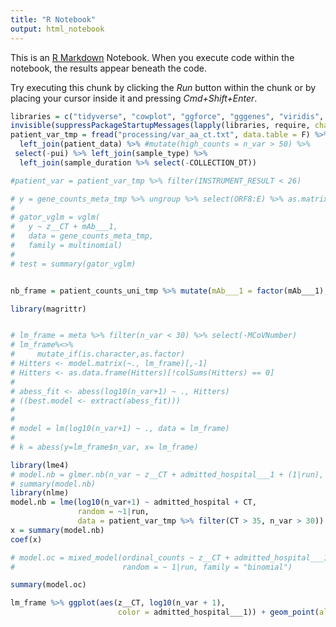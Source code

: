 ```yaml
---
title: "R Notebook"
output: html_notebook
---
```


This is an [R Markdown](http://rmarkdown.rstudio.com) Notebook. When you execute code within the notebook, the results appear beneath the code. 

Try executing this chunk by clicking the *Run* button within the chunk or by placing your cursor inside it and pressing *Cmd+Shift+Enter*. 

```r
libraries = c("tidyverse", "cowplot", "ggforce", "gggenes", "viridis", "ggpubr", "data.table", "ggrepel", "ggpubr", "lme4", "GLMMadaptive", "ggExtra", "scales", "stringr", "ggExtra", "broom");
invisible(suppressPackageStartupMessages(lapply(libraries, require, character.only = TRUE)));
patient_var_tmp = fread("processing/var_aa_ct.txt", data.table = F) %>% 
  left_join(patient_data) %>% #mutate(high_counts = n_var > 50) %>% 
 select(-pui) %>% left_join(sample_type) %>% 
  left_join(sample_duration %>% select(-COLLECTION_DT))

#patient_var = patient_var_tmp %>% filter(INSTRUMENT_RESULT < 26) 

```

```r

# y = gene_counts_meta_tmp %>% ungroup %>% select(ORF8:E) %>% as.matrix
# 
# gator_vglm = vglm(
#   y ~ z__CT + mAb___1, 
#   data = gene_counts_meta_tmp, 
#   family = multinomial)
# 
# test = summary(gator_vglm)


nb_frame = patient_counts_uni_tmp %>% mutate(mAb___1 = factor(mAb___1), admitted_hospital___1 = as.factor(admitted_hospital___1))

library(magrittr)


# lm_frame = meta %>% filter(n_var < 30) %>% select(-MCoVNumber)
# lm_frame%<>%
#     mutate_if(is.character,as.factor)
# Hitters <- model.matrix(~., lm_frame)[,-1]
# Hitters <- as.data.frame(Hitters)[!colSums(Hitters) == 0]
# 
# abess_fit <- abess(log10(n_var+1) ~ ., Hitters)
# ((best.model <- extract(abess_fit)))
# 
# 
# model = lm(log10(n_var+1) ~ ., data = lm_frame)
# 
# k = abess(y=lm_frame$n_var, x= lm_frame)

library(lme4)
# model.nb = glmer.nb(n_var ~ z__CT + admitted_hospital___1 + (1|run), data = nb_frame %>% filter(n_var < 30))
# summary(model.nb)
library(nlme)
model.nb = lme(log10(n_var+1) ~ admitted_hospital + CT, 
               random = ~1|run, 
               data = patient_var_tmp %>% filter(CT > 35, n_var > 30))
x = summary(model.nb)
coef(x)

# model.oc = mixed_model(ordinal_counts ~ z__CT + admitted_hospital___1, data = nb_frame,
#                        random = ~ 1|run, family = "binomial")

summary(model.oc)
```


```r
lm_frame %>% ggplot(aes(z__CT, log10(n_var + 1),
                        color = admitted_hospital___1)) + geom_point(alpha = 0.1, shape = ".") + geom_smooth(method="lm") + theme_pubr()
```

```r

```

